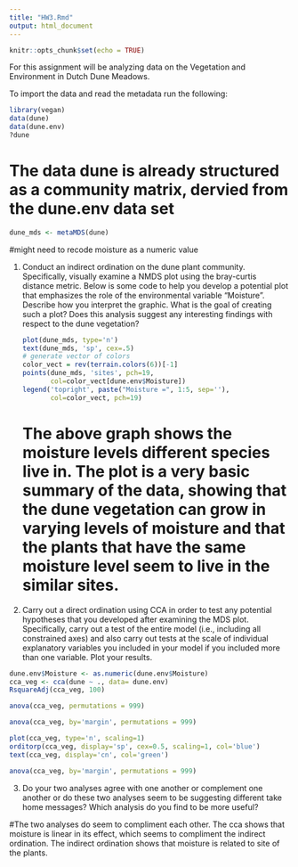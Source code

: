 ```yaml
---
title: "HW3.Rmd"
output: html_document
---
```


```r
knitr::opts_chunk$set(echo = TRUE)
```

For this assignment will be analyzing data on the Vegetation
and Environment in Dutch Dune Meadows.

To import the data and read the metadata run the following:

```r
library(vegan)
data(dune)
data(dune.env)
?dune
```
# The data dune is already structured as a community matrix, dervied from the dune.env data set


```r
dune_mds <- metaMDS(dune)

```

#might need to recode moisture as a numeric value

1. Conduct an indirect ordination on the dune plant community. Specifically,
visually examine a NMDS plot using the bray-curtis distance metric. Below is 
some code to help you develop a potential plot that emphasizes the role of the
environmental variable "Moisture". Describe how you interpret the
graphic. What is the goal of creating such a plot? Does this analysis suggest
any interesting findings with respect to the dune vegetation?

    ```r
    plot(dune_mds, type='n')
    text(dune_mds, 'sp', cex=.5)
    # generate vector of colors 
    color_vect = rev(terrain.colors(6))[-1]
    points(dune_mds, 'sites', pch=19, 
           col=color_vect[dune.env$Moisture])
    legend('topright', paste("Moisture =", 1:5, sep=''), 
           col=color_vect, pch=19)
    ```
# The above graph shows the moisture levels different species live in. The plot is a very basic summary of the data, showing that the dune vegetation can grow in varying levels of moisture and that the plants that have the same moisture level seem to live in the similar sites.


2. Carry out a direct ordination using CCA in order to test any potential 
hypotheses that you developed after examining the MDS plot. Specifically,
carry out a test of the entire model (i.e., including all constrained axes)
and also carry out tests at the scale of individual explanatory variables
you included in your model if you included more than one variable. Plot your 
results.

```r
dune.env$Moisture <- as.numeric(dune.env$Moisture)
cca_veg <- cca(dune ~ ., data= dune.env)
RsquareAdj(cca_veg, 100)
```
```r
anova(cca_veg, permutations = 999)
```
```r
anova(cca_veg, by='margin', permutations = 999)
```
```r
plot(cca_veg, type='n', scaling=1)
orditorp(cca_veg, display='sp', cex=0.5, scaling=1, col='blue')
text(cca_veg, display='cn', col='green')
```


```r
anova(cca_veg, by='margin', permutations = 999)
```

3. Do your two analyses agree with one another or complement one another or do
these two analyses seem to be suggesting different take home messages? Which
analysis do you find to be more useful?

#The two analyses do seem to compliment each other.  The cca shows that moisture is linear in its effect, which seems to compliment the indirect ordination.  The indirect ordination shows that moisture is related to site of the plants.  

